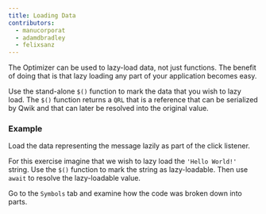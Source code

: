 ```yaml
---
title: Loading Data
contributors:
  - manucorporat
  - adamdbradley
  - felixsanz
---
```


The Optimizer can be used to lazy-load data, not just functions. The benefit of doing that is that lazy loading any part of your application becomes easy.

Use the stand-alone `$()` function to mark the data that you wish to lazy load. The `$()` function returns a `QRL` that is a reference that can be serialized by Qwik and that can later be resolved into the original value.

### Example

Load the data representing the message lazily as part of the click listener.

For this exercise imagine that we wish to lazy load the `'Hello World!'` string. Use the `$()` function to mark the string as lazy-loadable. Then use `await` to resolve the lazy-loadable value.

Go to the `Symbols` tab and examine how the code was broken down into parts.
